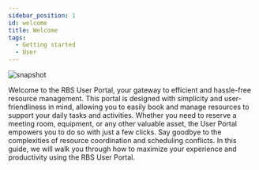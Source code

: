 ---
sidebar_position: 1
id: welcome
title: Welcome
tags:
  - Getting started
  - User
---



<BrowserWindow url={url}>

![snapshot](../assets/user/login.png)

</BrowserWindow>

Welcome to the <span class='site-user'>RBS User Portal</span>, your gateway to efficient and hassle-free resource management. This portal is designed with simplicity and user-friendliness in mind, allowing you to easily book and manage resources to support your daily tasks and activities. Whether you need to reserve a meeting room, equipment, or any other valuable asset, the User Portal empowers you to do so with just a few clicks. Say goodbye to the complexities of resource coordination and scheduling conflicts. In this guide, we will walk you through how to maximize your experience and productivity using the RBS User Portal.
